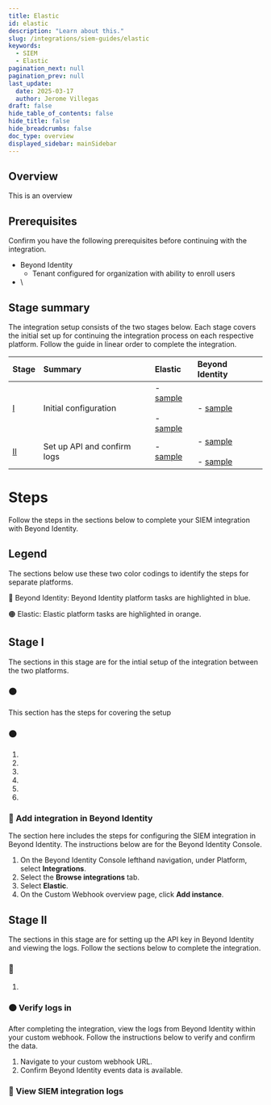 ```yaml
---
title: Elastic
id: elastic
description: "Learn about this."
slug: /integrations/siem-guides/elastic
keywords:
  - SIEM
  - Elastic
pagination_next: null
pagination_prev: null
last_update:
  date: 2025-03-17
  author: Jerome Villegas
draft: false
hide_table_of_contents: false
hide_title: false
hide_breadcrumbs: false
doc_type: overview
displayed_sidebar: mainSidebar
---
```


## Overview

This is an overview

## Prerequisites

Confirm you have the following prerequisites before continuing with the integration.

- Beyond Identity
    - Tenant configured for organization with ability to enroll users
- \

## Stage summary

The integration setup consists of the two stages below. Each stage covers the initial set up for continuing the integration process on each respective platform. Follow the guide in linear order to complete the integration.

| Stage | Summary | Elastic | Beyond Identity |
| :---- | :---- | :---- | :---- |
| [I](#stage-i) | Initial configuration | - [sample](#-)<br></br>- [sample](#-) | - [sample](#-) |
| [II](#stage-ii) | Set up API and confirm logs | - [sample](#-) | - [sample](#-)<br></br>- [sample](#-) |

# Steps

Follow the steps in the sections below to complete your SIEM integration with Beyond Identity.

## Legend

The sections below use these two color codings to identify the steps for separate platforms.

🔵 Beyond Identity: Beyond Identity platform tasks are highlighted in blue.

🟠 Elastic: Elastic platform tasks are highlighted in orange.

## Stage I

The sections in this stage are for the intial setup of the integration between the two platforms.

### 🟠 

This section has the steps for covering the setup 

### 🟠 



1. 
2. 
3. 
4. 
5. 
6. 


### 🔵 Add integration in Beyond Identity

The section here includes the steps for configuring the SIEM integration in Beyond Identity. The instructions below are for the Beyond Identity Console.

1. On the Beyond Identity Console lefthand navigation, under Platform, select **Integrations**.
2. Select the **Browse integrations** tab.
3. Select **Elastic**.
4. On the Custom Webhook overview page, click **Add instance**.

## Stage II

The sections in this stage are for setting up the API key in Beyond Identity and viewing the logs. Follow the sections below to complete the integration.

### 🔵 

1. 

### 🟠 Verify logs in 

After completing the integration, view the logs from Beyond Identity within your custom webhook. Follow the instructions below to verify and confirm the data.

1. Navigate to your custom webhook URL.
2. Confirm Beyond Identity events data is available.



### 🔵 View SIEM integration logs

<ViewSiem />